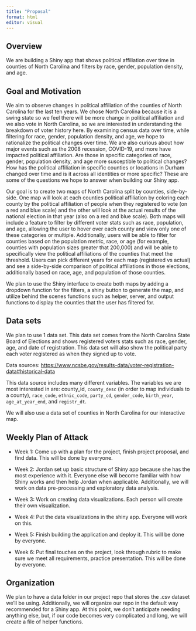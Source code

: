 ```yaml
---
title: "Proposal"
format: html
editor: visual
---
```


## Overview

We are building a Shiny app that shows political affiliation over time in counties of North Carolina and filters by race, gender, population density, and age. 

## Goal and Motivation

We aim to observe changes in political affiliation of the counties of North Carolina for the last ten years. We chose North Carolina because it is a swing state so we feel there will be more change in political affiliation and we also vote in North Carolina, so we are interested in understanding the breakdown of voter history here. By examining census data over time, while filtering for race, gender, population density, and age, we hope to rationalize the political changes over time. We are also curious about how major events such as the 2008 recession, COVID-19, and more have impacted political affiliation. Are those in specific categories of race, gender, population density, and age more susceptible to political changes? How has the political affiliation in specific counties or locations in Durham changed over time and is it across all identities or more specific? These are some of the questions we hope to answer when building our Shiny app.

Our goal is to create two maps of North Carolina split by counties, side-by-side. One map will look at each counties political affiliation by coloring each county by the political affiliation of people when they registered to vote (on a red and blue scale) and the other will look at the actual results of the national election in that year (also on a red and blue scale). Both maps will include a feature to filter by different voter stats such as race, population, and age, allowing the user to hover over each county and view only one of these categories or multiple. Additionally, users will be able to filter for counties based on the population metric, race, or age (for example, counties with population sizes greater that 200,000) and will be able to specifically view the political affiliations of the counties that meet the threshold. Users can pick different years for each map (registered vs actual) and see a side-by-side comparison of political affiliations in those elections, additionally based on race, age, and population of those counties.

We plan to use the Shiny interface to create both maps by adding a dropdown function for the filters, a shiny button to generate the map, and utilize behind the scenes functions such as helper, server, and output functions to display the counties that the user has filtered for.

## Data sets

We plan to use 1 data set. This data set comes from the North Carolina State Board of Elections and shows registered voters stats such as race, gender, age, and date of registration. This data set will also show the political party each voter registered as when they signed up to vote.

Data sources: <https://www.ncsbe.gov/results-data/voter-registration-data#historical-data>

This data source includes many different variables. The variables we are most interested in are: county_id, `county_desc` (in order to map individuals to a county), `race_code`, `ethnic_code`, `party_cd`, `gender_code`, `birth_year`, `age_at_year_end`, and `registr_dt`.

We will also use a data set of counties in North Carolina for our interactive map.

## Weekly Plan of Attack

-   Week 1: Come up with a plan for the project, finish project proposal, and find data. This will be done by everyone.

-   Week 2: Jordan set up basic structure of Shiny app because she has the most experience with it. Everyone else will become familiar with how Shiny works and then help Jordan when applicable. Additionally, we will work on data pre-processing and exploratory data analysis.

-   Week 3: Work on creating data visualizations. Each person will create their own visualization. 

-   Week 4: Put the data visualizations in the shiny app. Everyone will work on this.

-   Week 5: Finish building the application and deploy it. This will be done by everyone.

-   Week 6: Put final touches on the project, look through rubric to make sure we meet all requirements, practice presentation. This will be done by everyone.

## Organization

We plan to have a data folder in our project repo that stores the .csv dataset we'll be using. Additionally, we will organize our repo in the default way recommended for a Shiny app. At this point, we don't anticipate needing anything else, but, if our code becomes very complicated and long, we will create a file of helper functions.
